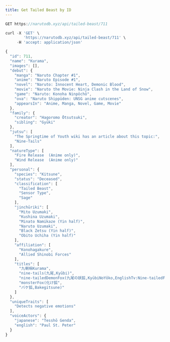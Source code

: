 ```yaml
---
title: Get Tailed Beast by ID
---
```


```js
GET https://narutodb.xyz/api/tailed-beast/711
```

```js
curl -X 'GET' \
        'https://narutodb.xyz/api/tailed-beast/711' \
     -H 'accept: application/json'
```

```js
{
  "id": 711,
  "name": "Kurama",
  "images": [],
  "debut": {
    "manga": "Naruto Chapter #1",
    "anime": "Naruto Episode #1",
    "novel": "Naruto: Innocent Heart, Demonic Blood",
    "movie": "Naruto the Movie: Ninja Clash in the Land of Snow",
    "game": "Naruto: Konoha Ninpōchō",
    "ova": "Naruto Shippūden: UNSG anime cutscenes",
    "appearsIn": "Anime, Manga, Novel, Game, Movie"
  },
  "family": {
    "creator": "Hagoromo Ōtsutsuki",
    "sibling": "Gyūki"
  },
  "jutsu": [
    "The Springtime of Youth wiki has an article about this topic:",
    "Nine-Tails"
  ],
  "natureType": [
    "Fire Release  (Anime only)",
    "Wind Release  (Anime only)"
  ],
  "personal": {
    "species": "Kitsune",
    "status": "Deceased",
    "classification": [
      "Tailed Beast",
      "Sensor Type",
      "Sage"
    ],
    "jinchūriki": [
      "Mito Uzumaki",
      "Kushina Uzumaki",
      "Minato Namikaze (Yin half)",
      "Naruto Uzumaki",
      "Black Zetsu (Yin half)",
      "Obito Uchiha (Yin half)"
    ],
    "affiliation": [
      "Konohagakure",
      "Allied Shinobi Forces"
    ],
    "titles": [
      "九喇嘛Kurama",
      "nine-tails(九尾,Kyūbi)",
      "nine-tailedDemonFox(九尾の妖狐,KyūbiNoYōko,EnglishTv:Nine-tailedFox)",
      "monsterFox(化け狐",
      "バケ狐,Bakegitsune)"
    ]
  },
  "uniqueTraits": [
    "Detects negative emotions"
  ],
  "voiceActors": {
    "japanese": "Tesshō Genda",
    "english": "Paul St. Peter"
  }
}
```
